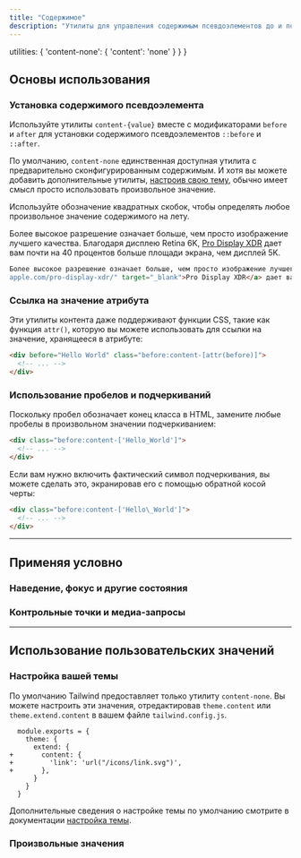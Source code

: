 ```yaml
---
title: "Содержимое"
description: "Утилиты для управления содержимым псевдоэлементов до и после."
---
```



  utilities: {
    'content-none': { 'content': 'none' }
  }
}

## Основы использования

### Установка содержимого псевдоэлемента

Используйте утилиты `content-{value}` вместе с модификаторами `before` и `after` для установки содержимого псевдоэлементов `::before` и `::after`.

По умолчанию, `content-none` единственная доступная утилита с предварительно сконфигурированным содержимым. И хотя вы можете добавить дополнительные утилиты, [настроив свою тему](#customizing-your-theme), обычно имеет смысл просто использовать произвольное значение.

Используйте обозначение квадратных скобок, чтобы определять любое произвольное значение содержимого на лету.

<Example p="none">
  <div class="px-4 sm:px-0">
    <div class="p-8 w-full max-w-xl mx-auto bg-white shadow-lg text-slate-500 dark:bg-slate-800 dark:text-slate-400">
      Более высокое разрешение означает больше, чем просто изображение лучшего качества. Благодаря дисплею Retina 6K, <a href="https://www.apple.com/pro-display-xdr/" class="text-blue-600 dark:text-sky-400 font-medium after:content-['_↗'] after:text-sm after:font-bold" target="_blank">Pro Display XDR</a> дает вам почти на 40 процентов больше площади экрана, чем дисплей 5K.
    </div>
  </div>
</Example>

```html
Более высокое разрешение означает больше, чем просто изображение лучшего качества. Благодаря дисплею Retina 6K, <a class="text-blue-600 **after:content-['_↗']** ..." dark-class="text-sky-400 **after:content-['_↗']** ..." href="https://www.
apple.com/pro-display-xdr/" target="_blank">Pro Display XDR</a> дает вам почти на 40 процентов больше площади экрана, чем дисплей 5K.
```

### Ссылка на значение атрибута

Эти утилиты контента даже поддерживают функции CSS, такие как функция `attr()`, которую вы можете использовать для ссылки на значение, хранящееся в атрибуте:

<Example p="none">
  <div class="px-4 sm:px-0">
    <div class="font-semibold text-slate-900 p-8 w-full max-w-xl mx-auto bg-white shadow-lg flex items-center justify-center dark:bg-slate-800 dark:text-slate-200">
      <div before="Hello World" class="before:content-[attr(before)]"></div>
    </div>
  </div>
</Example>

```html
<div before="Hello World" class="before:content-[attr(before)]">
  <!-- ... -->
</div>
```

### Использование пробелов и подчеркиваний

Поскольку пробел обозначает конец класса в HTML, замените любые пробелы в произвольном значении подчеркиванием:

<Example p="none">
  <div class="px-4 sm:px-0">
    <div class="font-semibold text-slate-900 p-8 w-full max-w-xl mx-auto bg-white shadow-lg flex items-center justify-center dark:bg-slate-800 dark:text-slate-200">
      <div class="before:content-['Hello_World']"></div>
    </div>
  </div>
</Example>

```html
<div class="before:content-['Hello_World']">
  <!-- ... -->
</div>
```

Если вам нужно включить фактический символ подчеркивания, вы можете сделать это, экранировав его с помощью обратной косой черты:

<Example p="none">
  <div class="px-4 sm:px-0">
    <div class="font-semibold text-slate-900 p-8 w-full max-w-xl mx-auto bg-white shadow-lg flex items-center justify-center dark:bg-slate-800 dark:text-slate-200">
      <div class="before:content-['Hello\_World']"></div>
    </div>
  </div>
</Example>

```html
<div class="before:content-['Hello\_World']">
  <!-- ... -->
</div>
```

---

## <Heading ignore>Применяя условно</Heading>

### <Heading ignore>Наведение, фокус и другие состояния</Heading>

<HoverFocusAndOtherStates defaultClass="before:content-['Not_Hovering']" featuredClass="before:content-['Hovering']" />

### <Heading ignore>Контрольные точки и медиа-запросы</Heading>

<BreakpointsAndMediaQueries defaultClass="before:content-['Mobile']" featuredClass="before:content-['Desktop']" />

---

## Использование пользовательских значений

### Настройка вашей темы

По умолчанию Tailwind предоставляет только утилиту `content-none`. Вы можете настроить эти значения, отредактировав `theme.content` или `theme.extend.content` в вашем файле `tailwind.config.js`.

```diff-js tailwind.config.js
  module.exports = {
    theme: {
      extend: {
+       content: {
+         'link': 'url("/icons/link.svg")',
+       },
      }
    }
  }
```

Дополнительные сведения о настройке темы по умолчанию смотрите в документации [настройка темы](/docs/theme#customizing-the-default-theme).

### Произвольные значения

<ArbitraryValues property="content" featuredClass="before:content-['Hello_World']" />
